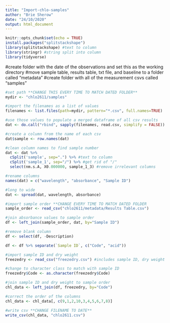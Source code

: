 ```yaml
---
title: "Import-chlo-samples"
author: "Brie Sherow"
date: "24/10/2020"
output: html_document
---
```


```r
knitr::opts_chunk$set(echo = TRUE)
install.packages("splitstackshape")
library(splitstackshape) #text to column
library(stringr) #string split into column
library(tidyverse)
```
#create folder with the date of the observations and set this as the working directory
#move sample table, results table, txt file, and baseline to a folder called "metadata" 
#create folder with all of the measurement csvs called "samples"

```r

#set path **CHANGE THIS EVERY TIME TO MATCH DATED FOLDER**
mydir <- "chlo2611/samples"

#import the filenames as a list of values
filenames <- list.files(path=mydir, pattern="*.csv", full.names=TRUE) 

#use those values to populate a merged dataframe of all csv results
dat <- do.call("rbind", sapply(filenames, read.csv, simplify = FALSE)) 

#create a column from the name of each csv
dat$sample <- row.names(dat)

#clean column names to find sample number
dat <- dat %>%
  cSplit('sample', sep=".") %>% #text to column
  cSplit('sample_1', sep="/") %>% #get rid of "/"
  select(nm.s.A, X0.000000, sample_1_3) #remove irrelevant columns

#rename columns
names(dat) = c("wavelength", "absorbance", "Sample ID")

#long to wide
dat <- spread(dat, wavelength, absorbance)
```

```r

#import sample order **CHANGE EVERY TIME TO MATCH DATED FOLDER
sample_order <- read_csv("chlo2611/metadata/Results Table.csv")

#join absorbance values to sample order
df <- left_join(sample_order, dat, by="Sample ID")

#remove blank column
df <- select(df, -Description)

df <- df %>% separate(`Sample ID`, c("Code", "acid"))
```

```r

#import sample ID and dry weight
freezedry <- read_csv("freezedry.csv") #includes sample ID, dry weight

#change to character class to match with sample ID
freezedry$Code <- as.character(freezedry$Code)

#join sample ID and dry weight to sample order
chl_data <- left_join(df, freezedry, by="Code")

#correct the order of the columns
chl_data <- chl_data[, c(9,1,2,10,3,4,5,6,7,8)]

#write csv **CHANGE FILENAME TO DATE**
write_csv(chl_data, "chlo2611.csv")
```


